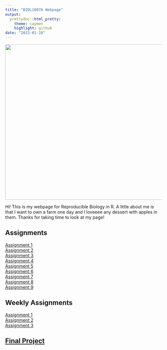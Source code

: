 ```yaml
---
title: "BIOL1007A Webpage"
output: 
  prettydoc::html_pretty:
    theme: caymen
    highlight: github
date: "2023-01-10"
---
```


<img src= "https://wallpapercave.com/wp/wp2381382.jpg" width="950" height="500" /> 

Hi! This is my webpage for Reproducible Biology in R. A little about me is that I want to own a farm one day and I loveeee any dessert with apples in them. Thanks for taking time to look at my page!

## Assignments

[Assignment 1](Assignment_1.html)  
[Assignment 2](Assignment_2.html)   
[Assignment 3](Assignment_3.html)  
[Assignment 4](Assignment_4.html)  
[Assignment 5](Assignment_5.html)  
[Assignment 6](Assignment_6.1.html)     
[Assignment 7](Assignment_7.html)   
[Assignment 8](Assignment_8.1.html)    
[Assignment 9](Assignment_9.html)

## Weekly Assignments    
[Assignment 1](Weekly_Assignment_1.html)       
[Assignment 2](Weekly_Assignment_2.html)   
[Assignment 3](Weekly_Assignment_3.html)


## [Final Project](Final_Project.html)





